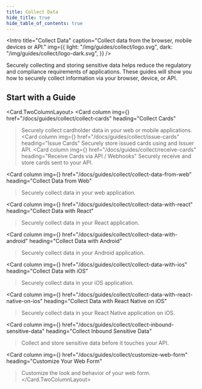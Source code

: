 ```yaml
---
title: Collect Data
hide_title: true
hide_table_of_contents: true
---
```



<Intro
  title="Collect Data"
  caption="Collect data from the browser, mobile devices or API."
  img={{
    light: "/img/guides/collect/logo.svg",
    dark: "/img/guides/collect/logo-dark.svg",
  }}
/>

Securely collecting and storing sensitive data helps reduce the regulatory and compliance requirements of applications. These guides will show you how to securely collect information via your browser, device, or API.

## Start with a Guide

<Card.TwoColumnLayout>
  <Card
    column
    img={<CollectCard />}
    href="/docs/guides/collect/collect-cards"
    heading="Collect Cards"
  >Securely collect cardholder data in your web or mobile applications.</Card>
  <Card
    column
    img={<CollectCard />}
    href="/docs/guides/collect/issue-cards"
    heading="Issue Cards"
  >Securely store issued cards using and Issuer API.</Card>
  <Card
    column
    img={<CollectCard />}
    href="/docs/guides/collect/receive-cards"
    heading="Receive Cards via API / Webhooks"
  >Securely receive and store cards sent to your API.</Card>

  <Card
    column
    img={<Collect />}
    href="/docs/guides/collect/collect-data-from-web"
    heading="Collect Data from Web"
  >Securely collect data in your web application.</Card>

  <Card
    column
    img={<Collect />}
    href="/docs/guides/collect/collect-data-with-react"
    heading="Collect Data with React"
  >Securely collect data in your React application.</Card>

  <Card
    column
    img={<Collect />}
    href="/docs/guides/collect/collect-data-with-android"
    heading="Collect Data with Android"
  >Securely collect data in your Android application.</Card>

  <Card
    column
    img={<Collect />}
    href="/docs/guides/collect/collect-data-with-ios"
    heading="Collect Data with iOS"
  >Securely collect data in your iOS application.</Card>

  <Card
    column
    img={<Collect />}
    href="/docs/guides/collect/collect-data-with-react-native-on-ios"
    heading="Collect Data with React Native on iOS"
  >Securely collect data in your React Native application on iOS.</Card>

  <Card
    column
    img={<Collect />}
    href="/docs/guides/collect/collect-inbound-sensitive-data"
    heading="Collect Inbound Sensitive Data"
  >Collect and store sensitive data before it touches your API.</Card>

  <Card
    column
    img={<Collect />}
    href="/docs/guides/collect/customize-web-form"
    heading="Customize Your Web Form"
  >Customize the look and behavior of your web form.</Card>
</Card.TwoColumnLayout>

